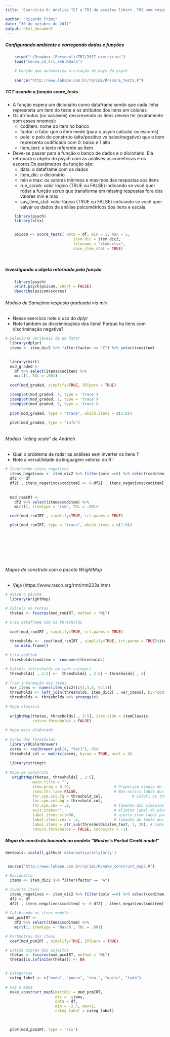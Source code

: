 ```yaml
---
title: 'Exercício 6: Analise TCT e TRI de escalas likert. TRI com respostas politômicas'

author: "Ricardo Primi"
date: "30 de outubro de 2017"
output: html_document
---
```


##### Configurando ambiente e carregando dados e funções

```r
     
    setwd("~/Dropbox (Personal)/TRI/2017_exercicios")
    load("senna_v2_tri_ex6.RData")

    # Função que automatiza a criação de keys do psych
    
    source("http://www.labape.com.br/rprimi/R/score_tests.R")

```


##### TCT usando a função score_tests

* A função espera um dicionário como dataframe sendo que cada linha represneta um item do teste e os atributos dos itens em colunas
* Os atributos (ou variáveis) descrevendo os itens devem ter (exatamente com esses nnomes):
    + coditem: nome do item no banco
    + factor: o fator que o item mede (para o psych calcular os escores)
    + pole: o polo do construto (alto/positivo vs baixo/negativo) que o item representa codificado com 0: baixo e 1 alto
    + item_text: o texto referente ao item

* Deve-se passar para a função o banco de dados e o dicionário. Ela retronará o objeto do psych com as análises psicométricas e os escores.Os parâmetros da função são:
    + data: o dataframe com os dados
    + item_dic: o dicionário
    + min e max: os valores mínimos e máximos das respostas aos itens
    + run_scrub: valor lógico (TRUE ou FALSE) indicando se você quer rodar a função scrub que transforma em missing respostas fora dos valores min e max
    + sav_item_stat: valor lógico (TRUE ou FALSE) indicando se você quer salvar os dados de análise psicométricos dos itens e escala.

```r
  
    library(psych)
    library(xlsx)


    psicom <- score_tests( data = df, min = 1, max = 5, 
                              item_dic = item_dic2,
                              filename = "item.xlsx",
                              save_item_stat = TRUE)
    
    
```
##### Investigando o objeto retornado pela função

```r
    library(psych)
    print.psych(psicom, short = FALSE)
    describe(psicom$scores)
```

###### Modelo de Samejima resposta graduada via mirt

* Nesse exercício note o uso do _dplyr_ 
* Note também as discriminações dos itens! Porque ha itens com discriminação negativa?

```r

# Seleciona variáveis de um fator 
  library(dplyr)
  items <- item_dic2 %>% filter(factor == "C") %>% select(coditem)

  
  library(mirt)
  mod_graded <- 
    df %>% select(items$coditem) %>%
    mirt(1, TOL = .001)
  
  coef(mod_graded, simplify=TRUE, IRTpars = TRUE)

  itemplot(mod_graded, 4, type = 'trace')
  itemplot(mod_graded, 1, type = 'trace')
  itemplot(mod_graded, 6, type = 'trace')
  
  plot(mod_graded, type = "trace", which.items = c(1:8))
 
  plot(mod_graded, type = "info")



```


###### Modelo "rating scale" de Andrich 

* Qual o problema de rodar as análises sem inverter os itens ? 
* Note a versatilidade da linguagem vetorial do R ! 
```r

# Invertendo itens negativos
  itens_negativos <- item_dic2 %>% filter(pole ==0) %>% select(coditem)
  df2 <- df
  df2[ , itens_negativos$coditem] <- 6-df2[ , itens_negativos$coditem]
  
  
  mod_rsmIRT <- 
    df2 %>% select(items$coditem) %>%
    mirt(1, itemtype = 'rsm', TOL = .001)

  coef(mod_rsmIRT , simplify=TRUE, irt.parms = TRUE)

  plot(mod_rsmIRT, type = "trace", which.items = c(1:8))
  
 
  
   
   
  
  
```

###### Mapas de construto com o pacote _WrightMap_

* Veja (https://www.rasch.org/rmt/rmt223a.htm)

```r
# Ative o pacote  
  library(WrightMap)

# Calcula os tehtas 
  thetas <- fscores(mod_rsmIRT, method = "ML")

# Cria dataframe com os thresholds 
  
  coef(mod_rsmIRT , simplify=TRUE, irt.parms = TRUE)
  
  thresholds <-  coef(mod_rsmIRT , simplify=TRUE, irt.parms = TRUE)$items %>% 
    as.data.frame()

# Cria coditem
  thresholds$coditem <- rownames(thresholds)

# Calcula thtresholds em cada categori
  thresholds[ , 2:5] <-  thresholds[ , 2:5] + thresholds[ , 6]
  
# Traz informação dos itens 
  var_itens <- names(item_dic2)[c(1,3,5, 9:11)]
  thresholds <- left_join(thresholds, item_dic2[ , var_itens], by="coditem")
  thresholds <- thresholds %>% arrange(c)
  
# Mapa classico
  
  wrightMap(thetas, thresholds[ , 2:5], item.side = itemClassic, 
            return.thresholds = FALSE)
  
# Mapa mais elaborado
 
# Cores dos thresholds
  library(RColorBrewer)
  cores <- rep(brewer.pal(4, "Set1"), 45)
  threshold_col <- matrix(cores, byrow = TRUE, ncol = 4)
  
  library(stringr)
 
# Mapa de construto
   wrightMap(thetas, thresholds[ , 2:5],  
            main.title = "",
            item.prop = 0.75,                   # Proporçao espaço do item/theta
            show.thr.lab= FALSE,                # Nao mostra label dos thresholds
            thr.sym.col.fg = threshold_col,             # Colori os thresholds
            thr.sym.col.bg = threshold_col,
            thr.sym.cex = .8,                   # tamanho dos simbolos do thresshold
            axis.items="",                      # elimina label do eixo x
            label.items.srt=90,                 # ajusta item label para vertical
            label.items.cex = .4,               # tamanho da fonte dos itema
            label.items = str_sub(thresholds$item_text, 1, 20), # label dos itens 
            return.thresholds = FALSE, cutpoints = -1)
```

##### Mapa de construto baseado no modelo "Master's Partial Credit model"
```r

devtools::install_github('datarootsio/artyfarty')


 source("http://www.labape.com.br/rprimi/R/make_construct_map5.R")

# Dicionário
  items <- item_dic2 %>% filter(factor == "A")

# Inverte itens
  itens_negativos <- item_dic2 %>% filter(pole ==0) %>% select(coditem)
  df2 <- df
  df2[ , itens_negativos$coditem] <- 6-df2[ , itens_negativos$coditem]
  
# Calibrando os itens modelo 
 mod_pcmIRT <- 
    df2 %>% select(items$coditem) %>% 
    mirt(1, itemtype = 'Rasch', TOL = .001)

# Parâmetros dos itens
  coef(mod_pcmIRT , simplify=TRUE, IRTpars = TRUE)

# Estima scpres dos sujeitos
  thetas <- fscores(mod_pcmIRT, method = "ML")  
  thetas[is.infinite(thetas)] <- NA


# Categorias
  categ_label <- c("nada", "pouco", "+ou-", "muito", "tudo")
  
# Faz o mapa
  make_construct_map5(mirtObj = mod_pcmIRT, 
                      dic =  items, 
                      data = df, 
                      min = -2.5, max=2, 
                      categ_label = categ_label)

 
  
  plot(mod_pcmIRT, type = 'rxx')   
  
```

